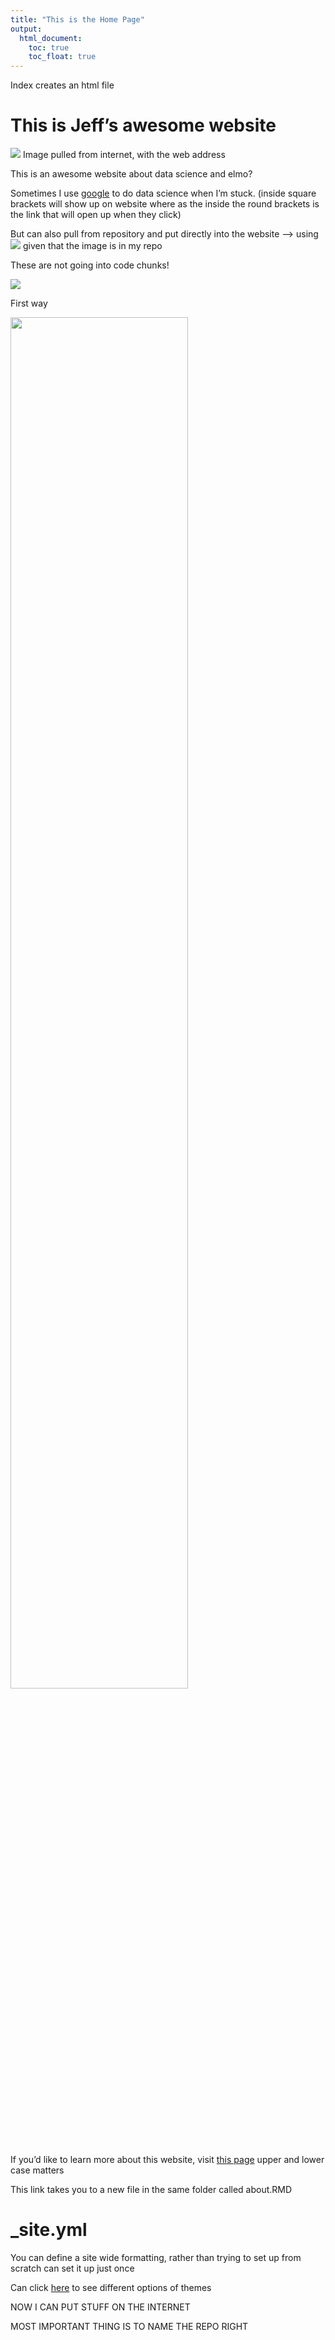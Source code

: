 ```yaml
---
title: "This is the Home Page"
output: 
  html_document:
    toc: true
    toc_float: true
---
```


Index creates an html file

# This is Jeff's awesome website

![](https://media.giphy.com/media/drXGoW1iudhKw/giphy.gif)
Image pulled from internet, with the web address

This is an awesome website about data science and elmo?

Sometimes I use [google](https://www.google.com/) to do data science when I'm stuck.
(inside square brackets will show up on website where as the inside the round brackets is the link that will open up when they click)

But can also pull from repository and put directly into the website --> using ![](image.jpg) given that the image is in my repo 

These are not going into code chunks! 

![](images/yeriell mood board.png)

First way 

<img src="images/yeriell mood board.png" style="width:75%">


If you'd like to learn more about this website, visit [this page](about.html) upper and lower case matters 

This link takes you to a new file in the same folder called about.RMD

# _site.yml

You can define a site wide formatting, rather than trying to set up from scratch can set it up just once 

Can click [here](https://bootswatch.com/3/) to see different options of themes

NOW I CAN PUT STUFF ON THE INTERNET

MOST IMPORTANT THING IS TO NAME THE REPO RIGHT 



